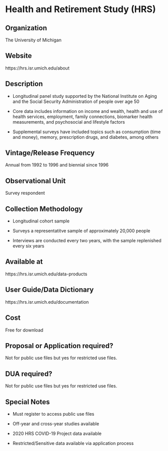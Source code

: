 \mainmatter

<!-- Generated by generateRmd.R; do not edit by hand  -->

# Health and Retirement Study (HRS)

## Organization
The University of Michigan

## Website
https://hrs.isr.umich.edu/about

## Description
*	Longitudinal panel study supported by the National Institute on Aging and the Social Security Administration of people over age 50 
*	Core data includes information on income and wealth, health and use of health services, employment, family connections, biomarker health measurements, and psychosocial and lifestyle factors 
*	Supplemental surveys have included topics such as consumption (time and money), memory, prescription drugs, and diabetes, among others

## Vintage/Release Frequency
Annual from 1992 to 1996 and biennial since 1996

## Observational Unit
Survey respondent

## Collection Methodology
* Longitudinal cohort sample 
* Surveys a representatitve sample of approximately 20,000 people
* Interviews are conducted every two years, with the sample replenished every six years

## Available at
https://hrs.isr.umich.edu/data-products

## User Guide/Data Dictionary
https://hrs.isr.umich.edu/documentation

## Cost
Free for download

## Proposal or Application required?
Not for public use files but yes for restricted use files.

## DUA required?
Not for public use files but yes for restricted use files.

## Special Notes
* Must register to access public use files
* Off-year and cross-year studies available 
* 2020 HRS COVID-19 Project data available
* Restricted/Sensitive data available via application process


